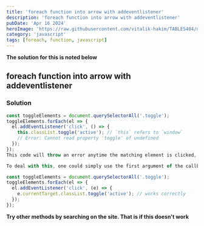 ```yaml
---
title: 'foreach function into arrow with addeventlistener'
description: 'foreach function into arrow with addeventlistener'
pubDate: 'Apr 16 2024'
heroImage: 'https://raw.githubusercontent.com/vitalik-hakim/TABLES404/main/error_b/JavaScript.png'
category: 'javascript'
tags: [foreach, function, javascript]
---
```


**The solution for this is noted below**

## foreach function into arrow with addeventlistener

### Solution

```javascript
const toggleElements = document.querySelectorAll('.toggle');
toggleElements.forEach(el => {
  el.addEventListener('click', () => {
    this.classList.toggle('active'); // `this` refers to `window`
    // Error: Cannot read property 'toggle' of undefined
  });
});
This code will throw an error anytime the matching element is clicked, firing the event listener and executing the callback, due to the window object not having a classList property. Oftentimes, however, the code could fail silently as it might for example check for a condition that always evaluates to false for window while it should evaluate to true for a given element, resulting in many headaches and wasted hours until the issue is discovered and fixed.

To deal with this, one could simply use the first argument of the callback function and Event.target or Event.currentTarget depending on their needs:

const toggleElements = document.querySelectorAll('.toggle');
toggleElements.forEach(el => {
  el.addEventListener('click', (e) => {
    e.currentTarget.classList.toggle('active'); // works correctly
  });
});
```

**Try other methods by searching on the site. That is if this doesn't work**
